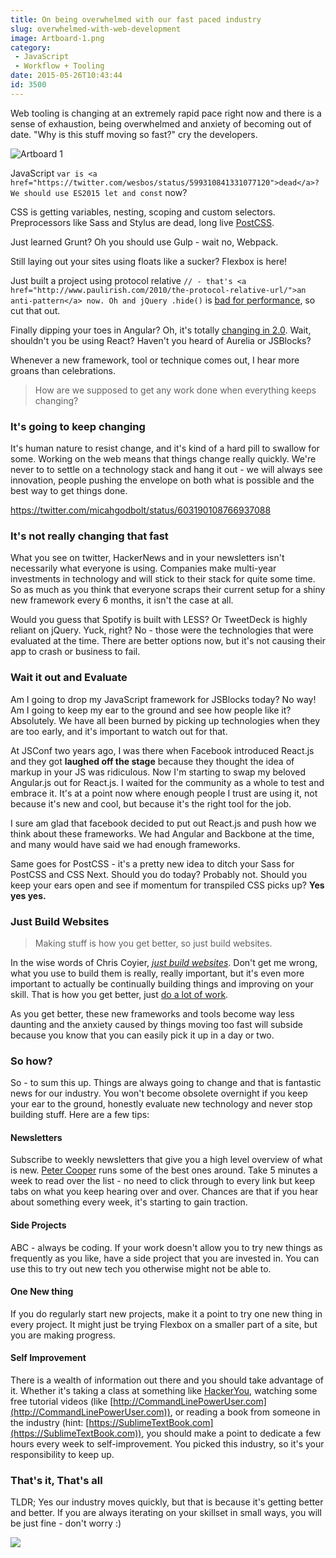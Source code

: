 ```yaml
---
title: On being overwhelmed with our fast paced industry
slug: overwhelmed-with-web-development
image: Artboard-1.png
category:
 - JavaScript
 - Workflow + Tooling
date: 2015-05-26T10:43:44
id: 3500
---
```


Web tooling is changing at an extremely rapid pace right now and there is a sense of exhaustion, being overwhelmed and anxiety of becoming out of date. "Why is this stuff moving so fast?" cry the developers.

![Artboard 1](Artboard-1-650x356.webp)

JavaScript `var is <a href="https://twitter.com/wesbos/status/599310841331077120">dead</a>? We should use ES2015 let and const` now?

CSS is getting variables, nesting, scoping and custom selectors. Preprocessors like Sass and Stylus are dead, long live [PostCSS](https://github.com/postcss/postcss).

Just learned Grunt? Oh you should use Gulp - wait no, Webpack.

Still laying out your sites using floats like a sucker? Flexbox is here!

Just built a project using protocol relative `// - that's <a href="http://www.paulirish.com/2010/the-protocol-relative-url/">an anti-pattern</a> now. Oh and jQuery .hide()` is [bad for performance](https://github.com/jquery/jquery.com/issues/88), so cut that out.

Finally dipping your toes in Angular? Oh, it's totally [changing in 2.0](http://www.intridea.com/blog/2015/3/24/angularjs-2-0-crazy-like-a-fox). Wait, shouldn't you be using React? Haven't you heard of Aurelia or JSBlocks?

Whenever a new framework, tool or technique comes out, I hear more groans than celebrations.

> How are we supposed to get any work done when everything keeps changing?

### It's going to keep changing

It's human nature to resist change, and it's kind of a hard pill to swallow for some. Working on the web means that things change really quickly. We're never to to settle on a technology stack and hang it out - we will always see innovation, people pushing the envelope on both what is possible and the best way to get things done.

https://twitter.com/micahgodbolt/status/603190108766937088

### It's not really changing that fast

What you see on twitter, HackerNews and in your newsletters isn't necessarily what everyone is using. Companies make multi-year investments in technology and will stick to their stack for quite some time. So as much as you think that everyone scraps their current setup for a shiny new framework every 6 months, it isn't the case at all.

Would you guess that Spotify is built with LESS? Or TweetDeck is highly reliant on jQuery. Yuck, right? No - those were the technologies that were evaluated at the time. There are better options now, but it's not causing their app to crash or business to fail.

### Wait it out and Evaluate

Am I going to drop my JavaScript framework for JSBlocks today? No way! Am I going to keep my ear to the ground and see how people like it? Absolutely. We have all been burned by picking up technologies when they are too early, and it's important to watch out for that.

At JSConf two years ago, I was there when Facebook introduced React.js and they got **laughed off the stage** because they thought the idea of markup in your JS was ridiculous. Now I'm starting to swap my beloved Angular.js out for React.js. I waited for the community as a whole to test and embrace it. It's at a point now where enough people I trust are using it, not because it's new and cool, but because it's the right tool for the job.

I sure am glad that facebook decided to put out React.js and push how we think about these frameworks. We had Angular and Backbone at the time, and many would have said we had enough frameworks.

Same goes for PostCSS - it's a pretty new idea to ditch your Sass for PostCSS and CSS Next. Should you do today? Probably not. Should you keep your ears open and see if momentum for transpiled CSS picks up? **Yes yes yes.**

### Just Build Websites

> Making stuff is how you get better, so just build websites.

In the wise words of Chris Coyier, _[just build websites](http://justbuildwebsites.com/)_. Don't get me wrong, what you use to build them is really, really important, but it's even more important to actually be continually building things and improving on your skill. That is how you get better, just [do a lot of work](https://vimeo.com/85040589).

As you get better, these new frameworks and tools become way less daunting and the anxiety caused by things moving too fast will subside because you know that you can easily pick it up in a day or two.

### So how?

So - to sum this up. Things are always going to change and that is fantastic news for our industry. You won't become obsolete overnight if you keep your ear to the ground, honestly evaluate new technology and never stop building stuff. Here are a few tips:

#### Newsletters

Subscribe to weekly newsletters that give you a high level overview of what is new. [Peter Cooper](https://cooperpress.com/) runs some of the best ones around. Take 5 minutes a week to read over the list - no need to click through to every link but keep tabs on what you keep hearing over and over. Chances are that if you hear about something every week, it's starting to gain traction.

#### Side Projects

ABC - always be coding. If your work doesn't allow you to try new things as frequently as you like, have a side project that you are invested in. You can use this to try out new tech you otherwise might not be able to.

#### One New thing

If you do regularly start new projects, make it a point to try one new thing in every project. It might just be trying Flexbox on a smaller part of a site, but you are making progress.

#### Self Improvement

There is a wealth of information out there and you should take advantage of it. Whether it's taking a class at something like [HackerYou](http://hackeryou.com), watching some free tutorial videos (like [http://CommandLinePowerUser.com](http://CommandLinePowerUser.com)), or reading a book from someone in the industry (hint: [https://SublimeTextBook.com](https://SublimeTextBook.com)), you should make a point to dedicate a few hours every week to self-improvement. You picked this industry, so it's your responsibility to keep up.

### That's it, That's all

TLDR; Yes our industry moves quickly, but that is because it's getting better and better. If you are always iterating on your skillset in small ways, you will be just fine - don't worry :)

[![](facebook-share2.webp)](https://sublimetextbook.com/?utm_source=overwhelmed&utm_medium=banner&utm_campaign=product)
